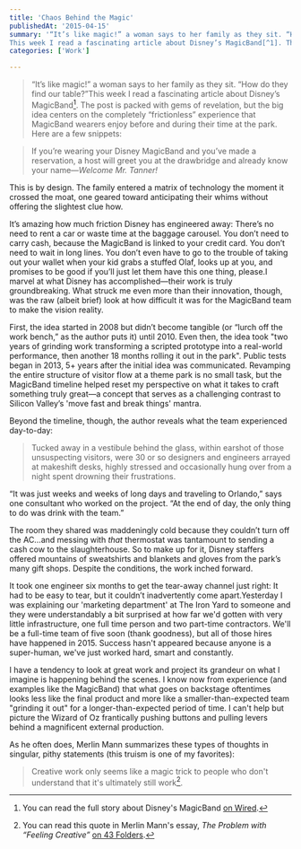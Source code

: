 ```yaml
---
title: 'Chaos Behind the Magic'
publishedAt: '2015-04-15'
summary: '“It’s like magic!” a woman says to her family as they sit. “How do they find our table?”
This week I read a fascinating article about Disney’s MagicBand[^1]. The post is packed with gems of revelation...'
categories: ['Work']

---
```


> “It’s like magic!” a woman says to her family as they sit. “How do they find our table?”This week I read a fascinating article about Disney’s MagicBand[^1]. The post is packed with gems of revelation, but the big idea centers on the completely “frictionless” experience that MagicBand wearers enjoy before and during their time at the park. Here are a few snippets:

> If you’re wearing your Disney MagicBand and you’ve made a reservation, a host will greet you at the drawbridge and already know your name—*Welcome Mr. Tanner!*

This is by design. The family entered a matrix of technology the moment it crossed the moat, one geared toward anticipating their whims without offering the slightest clue how.

It’s amazing how much friction Disney has engineered away: There’s no need to rent a car or waste time at the baggage carousel. You don’t need to carry cash, because the MagicBand is linked to your credit card. You don’t need to wait in long lines. You don’t even have to go to the trouble of taking out your wallet when your kid grabs a stuffed Olaf, looks up at you, and promises to be good if you’ll just let them have this one thing, please.I marvel at what Disney has accomplished—their work is truly groundbreaking. What struck me even more than their innovation, though, was the raw (albeit brief) look at how difficult it was for the MagicBand team to make the vision reality.

First, the idea started in 2008 but didn’t become tangible (or “lurch off the work bench,” as the author puts it) until 2010. Even then, the idea took "two years of grinding work transforming a scripted prototype into a real-world performance, then another 18 months rolling it out in the park". Public tests began in 2013, 5+ years after the initial idea was communicated. Revamping the entire structure of visitor flow at a theme park is no small task, but the MagicBand timeline helped reset my perspective on what it takes to craft something truly great—a concept that serves as a challenging contrast to Silicon Valley’s 'move fast and break things' mantra.

Beyond the timeline, though, the author reveals what the team experienced day-to-day:

> Tucked away in a vestibule behind the glass, within earshot of those unsuspecting visitors, were 30 or so designers and engineers arrayed at makeshift desks, highly stressed and occasionally hung over from a night spent drowning their frustrations.

“It was just weeks and weeks of long days and traveling to Orlando,” says one consultant who worked on the project. “At the end of day, the only thing to do was drink with the team.”

The room they shared was maddeningly cold because they couldn’t turn off the AC…and messing with *that* thermostat was tantamount to sending a cash cow to the slaughterhouse. So to make up for it, Disney staffers offered mountains of sweatshirts and blankets and gloves from the park’s many gift shops. Despite the conditions, the work inched forward.

It took one engineer six months to get the tear-away channel just right: It had to be easy to tear, but it couldn’t inadvertently come apart.Yesterday I was explaining our 'marketing department' at The Iron Yard to someone and they were understandably a bit surprised at how far we'd gotten with very little infrastructure, one full time person and two part-time contractors. We'll be a full-time team of five soon (thank goodness), but all of those hires have happened in 2015. Success hasn't appeared because anyone is a super-human, we've just worked hard, smart and constantly.

I have a tendency to look at great work and project its grandeur on what I imagine is happening behind the scenes. I know now from experience (and examples like the MagicBand) that what goes on backstage oftentimes looks less like the final product and more like a smaller-than-expected team "grinding it out" for a longer-than-expected period of time. I can't help but picture the Wizard of Oz frantically pushing buttons and pulling levers behind a magnificent external production.

As he often does, Merlin Mann summarizes these types of thoughts in singular, pithy statements (this truism is one of my favorites):

> Creative work only seems like a magic trick to people who don't understand that it's ultimately still work[^2].

[^1]: You can read the full story about Disney's MagicBand [on Wired](http://www.wired.com/2015/03/disney-magicband/).



[^2]: You can read this quote in Merlin Mann's essay, *The Problem with “Feeling Creative”* [on 43 Folders](http://www.43folders.com/2009/01/02/feeling-creative).
